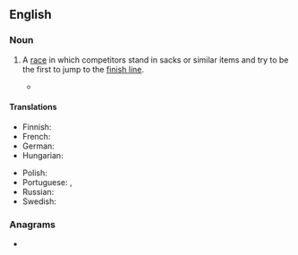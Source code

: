 ==English==

===Noun===
{{wikipedia}}
{{en-noun}}

# {{lb|en|games|racing}} A [[race]] in which competitors stand in sacks or similar items and try to be the first to jump to the [[finish line]].
#* {{quote-journal|1=en|date=Dec 2021|journal= The Road Ahead|place=Brisbane|page=27|column=3|text=There's something for the whole family with events including cow pat throwing, '''sack races''', three-legged races and more.}}

====Translations====
{{trans-top|type of children's game}}
* Finnish: {{t|fi|pussijuoksu}}
* French: {{t+|fr|course en sac|f}}
* German: {{t+|de|Sackhüpfen|n}}
* Hungarian: {{t|hu|zsákfutás}}
{{trans-mid}}
* Polish: {{t+|pl|wyścig w workach|m}}
* Portuguese: {{t|pt|corrida do saco|f}}, {{t|pt|corrida de saco|f}}
* Russian: {{t|ru|бег в мешка́х|m}}
* Swedish: {{t|sv|säcklöpning|c}}
{{trans-bottom}}

===Anagrams===
* {{anagrams|en|a=aaccekrs|carcakes}}